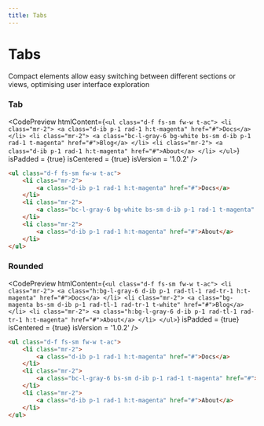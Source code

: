 ```yaml
---
title: Tabs
---
```



# Tabs

Compact elements allow easy switching between different sections or views, optimising user interface exploration

### Tab

<CodePreview
  htmlContent={`
    <ul class="d-f fs-sm fw-w t-ac">
        <li class="mr-2">
            <a class="d-ib p-1 rad-1 h:t-magenta" href="#">Docs</a>
        </li>
        <li class="mr-2">
            <a class="bc-l-gray-6 bg-white bs-sm d-ib p-1 rad-1 t-magenta" href="#">Blog</a>
        </li>
        <li class="mr-2">
            <a class="d-ib p-1 rad-1 h:t-magenta" href="#">About</a>
        </li>
    </ul>
  `}
  isPadded = {true}
  isCentered = {true}
  isVersion = '1.0.2'
/>

```html
<ul class="d-f fs-sm fw-w t-ac">
    <li class="mr-2">
        <a class="d-ib p-1 rad-1 h:t-magenta" href="#">Docs</a>
    </li>
    <li class="mr-2">
        <a class="bc-l-gray-6 bg-white bs-sm d-ib p-1 rad-1 t-magenta" href="#">Blog</a>
    </li>
    <li class="mr-2">
        <a class="d-ib p-1 rad-1 h:t-magenta" href="#">About</a>
    </li>
</ul>
```

### Rounded

<CodePreview
  htmlContent={`
    <ul class="d-f fs-sm fw-w t-ac">
        <li class="mr-2">
            <a class="h:bg-l-gray-6 d-ib p-1 rad-tl-1 rad-tr-1 h:t-magenta" href="#">Docs</a>
        </li>
        <li class="mr-2">
            <a class="bg-magenta bs-sm d-ib p-1 rad-tl-1 rad-tr-1 t-white" href="#">Blog</a>
        </li>
        <li class="mr-2">
            <a class="h:bg-l-gray-6 d-ib p-1 rad-tl-1 rad-tr-1 h:t-magenta" href="#">About</a>
        </li>
    </ul>
  `}
  isPadded = {true}
  isCentered = {true}
  isVersion = '1.0.2'
/>

```html
<ul class="d-f fs-sm fw-w t-ac">
    <li class="mr-2">
        <a class="d-ib p-1 rad-1 h:t-magenta" href="#">Docs</a>
    </li>
    <li class="mr-2">
        <a class="bc-l-gray-6 bs-sm d-ib p-1 rad-1 t-magenta" href="#">Blog</a>
    </li>
    <li class="mr-2">
        <a class="d-ib p-1 rad-1 h:t-magenta" href="#">About</a>
    </li>
</ul>